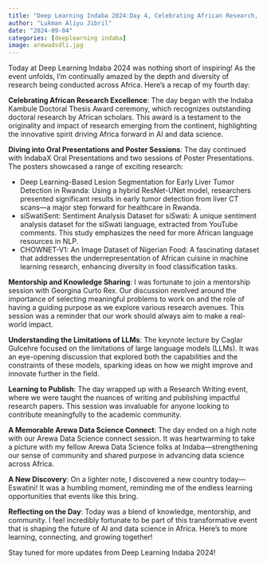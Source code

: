 ```yaml
---
title: "Deep Learning Indaba 2024:Day 4, Celebrating African Research, Learning, and Community Building"
author: "Lukman Aliyu Jibril"
date: "2024-09-04"
categories: [deeplearning indaba]
image: arewadsdli.jpg
---
```



Today at Deep Learning Indaba 2024 was nothing short of inspiring! As the event unfolds, I'm continually amazed by the depth and diversity of research being conducted across Africa. Here’s a recap of my fourth day:

**Celebrating African Research Excellence**: The day began with the Indaba Kambule Doctoral Thesis Award ceremony, which recognizes outstanding doctoral research by African scholars. This award is a testament to the originality and impact of research emerging from the continent, highlighting the innovative spirit driving Africa forward in AI and data science.

**Diving into Oral Presentations and Poster Sessions**: The day continued with IndabaX Oral Presentations and two sessions of Poster Presentations. The posters showcased a range of exciting research:

- Deep Learning-Based Lesion Segmentation for Early Liver Tumor Detection in Rwanda: Using a hybrid ResNet-UNet model, researchers presented significant results in early tumor detection from liver CT scans—a major step forward for healthcare in Rwanda.
- siSwatiSent: Sentiment Analysis Dataset for siSwati: A unique sentiment analysis dataset for the siSwati language, extracted from YouTube comments. This study emphasizes the need for more African language resources in NLP.
- CHOWNET-V1: An Image Dataset of Nigerian Food: A fascinating dataset that addresses the underrepresentation of African cuisine in machine learning research, enhancing diversity in food classification tasks.

**Mentorship and Knowledge Sharing**: I was fortunate to join a mentorship session with Georgina Curto Rex. Our discussion revolved around the importance of selecting meaningful problems to work on and the role of having a guiding purpose as we explore various research avenues. This session was a reminder that our work should always aim to make a real-world impact.

**Understanding the Limitations of LLMs**: The keynote lecture by Caglar Gulcehre focused on the limitations of large language models (LLMs). It was an eye-opening discussion that explored both the capabilities and the constraints of these models, sparking ideas on how we might improve and innovate further in the field.

**Learning to Publish**: The day wrapped up with a Research Writing event, where we were taught the nuances of writing and publishing impactful research papers. This session was invaluable for anyone looking to contribute meaningfully to the academic community.

**A Memorable Arewa Data Science Connect**: The day ended on a high note with our Arewa Data Science connect session. It was heartwarming to take a picture with my fellow Arewa Data Science folks at Indaba—strengthening our sense of community and shared purpose in advancing data science across Africa.

**A New Discovery**: On a lighter note, I discovered a new country today—Eswatini! It was a humbling moment, reminding me of the endless learning opportunities that events like this bring.

**Reflecting on the Day**: Today was a blend of knowledge, mentorship, and community. I feel incredibly fortunate to be part of this transformative event that is shaping the future of AI and data science in Africa. Here’s to more learning, connecting, and growing together!

Stay tuned for more updates from Deep Learning Indaba 2024!